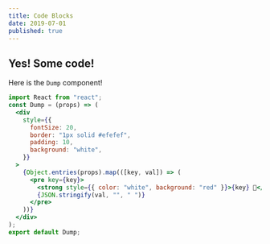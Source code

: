 ```yaml
---
title: Code Blocks
date: 2019-07-01
published: true
---
```


## Yes! Some code!

Here is the `Dump` component!

```jsx
import React from "react";
const Dump = (props) => (
  <div
    style={{
      fontSize: 20,
      border: "1px solid #efefef",
      padding: 10,
      background: "white",
    }}
  >
    {Object.entries(props).map(([key, val]) => (
      <pre key={key}>
        <strong style={{ color: "white", background: "red" }}>{key} 💩</strong>
        {JSON.stringify(val, "", " ")}
      </pre>
    ))}
  </div>
);
export default Dump;
```
